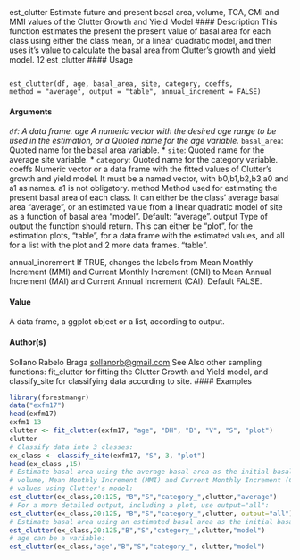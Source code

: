 
est_clutter Estimate future and present basal area, volume, TCA, CMI and MMI
values of the Clutter Growth and Yield Model
#### Description
This function estimates the present the present value of basal area for each class using either the
class mean, or a linear quadratic model, and then uses it’s value to calculate the basal area from
Clutter’s growth and yield model.
12 est_clutter
#### Usage
<pre><code>
est_clutter(df, age, basal_area, site, category, coeffs,
method = "average", output = "table", annual_increment = FALSE)
</code></pre>

#### Arguments 
*``df``: A data frame.
age A numeric vector with the desired age range to be used in the estimation, or a
Quoted name for the age variable.
* ``basal_area``: Quoted name for the basal area variable.
* `` site``: Quoted name for the average site variable.
* `` category``: Quoted name for the category variable.
coeffs Numeric vector or a data frame with the fitted values of Clutter’s growth and yield model. It must be a named vector, with b0,b1,b2,b3,a0 and a1 as names.
a1 is not obligatory.
method Method used for estimating the present basal area of each class. It can either be the class’ average basal area "average", or an estimated value from
a linear quadratic model of site as a function of basal area "model". Default: "average".
output Type of output the function should return. This can either be "plot", for the estimation plots, "table", for a data frame with the estimated values, and all
for a list with the plot and 2 more data frames. "table".

annual_increment If TRUE, changes the labels from Mean Monthly Increment (MMI) and Current
Monthly Increment (CMI) to Mean Annual Increment (MAI) and Current Annual
Increment (CAI). Default FALSE.

#### Value
A data frame, a ggplot object or a list, according to output.

#### Author(s)
Sollano Rabelo Braga <sollanorb@gmail.com>
See Also
other sampling functions: fit_clutter for fitting the Clutter Growth and Yield model, and classify_site
for classifying data according to site.
#### Examples
```r
library(forestmangr)
data("exfm17")
head(exfm17)
exfm1 13
clutter <- fit_clutter(exfm17, "age", "DH", "B", "V", "S", "plot")
clutter
# Classify data into 3 classes:
ex_class <- classify_site(exfm17, "S", 3, "plot")
head(ex_class ,15)
# Estimate basal area using the average basal area as the initial basal area,
# volume, Mean Monthly Increment (MMI) and Current Monthly Increment (CMI)
# values using Clutter's model:
est_clutter(ex_class,20:125, "B","S","category_",clutter,"average")
# For a more detailed output, including a plot, use output="all":
est_clutter(ex_class,20:125, "B","S","category_",clutter, output="all")
# Estimate basal area using an estimated basal area as the initial basal area:
est_clutter(ex_class,20:125,"B","S","category_",clutter,"model")
# age can be a variable:
est_clutter(ex_class,"age","B","S","category_", clutter,"model")
```

